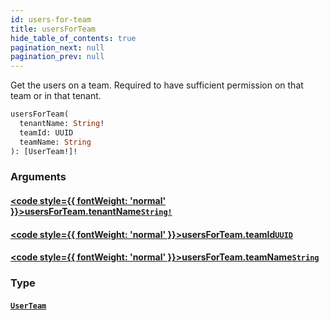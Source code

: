 ```yaml
---
id: users-for-team
title: usersForTeam
hide_table_of_contents: true
pagination_next: null
pagination_prev: null
---
```








Get the users on a team. Required to have sufficient permission on that team or in that
tenant.

```graphql
usersForTeam(
  tenantName: String!
  teamId: UUID
  teamName: String
): [UserTeam!]!
```


### Arguments

#### [<code style={{ fontWeight: 'normal' }}>usersForTeam.<b>tenantName</b></code>](#)<Bullet />[`String!`](/scalars/string) <Badge class="secondary" text="non-null"/> <Badge class="secondary" text="scalar"/>
> 
> 

#### [<code style={{ fontWeight: 'normal' }}>usersForTeam.<b>teamId</b></code>](#)<Bullet />[`UUID`](/scalars/uuid) <Badge class="secondary" text="scalar"/>
> 
> 

#### [<code style={{ fontWeight: 'normal' }}>usersForTeam.<b>teamName</b></code>](#)<Bullet />[`String`](/scalars/string) <Badge class="secondary" text="scalar"/>
> 
> 

### Type

#### [`UserTeam`](/objects/user-team) <Badge class="secondary" text="object"/>
> 
> 





